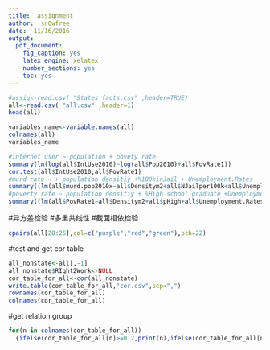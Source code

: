 ```yaml
---
title:  assignment 
author:  sn0wfree 
date:  11/16/2016 
output: 
  pdf_document: 
    fig_caption: yes
    latex_engine: xelatex
    number_sections: yes
    toc: yes
---
```


```r
#assig<-read.csv( "States facts.csv" ,header=TRUE)
all<-read.csv( "all.csv" ,header=1)
head(all)

variables_name<-variable.names(all)
colnames(all)
variables_name
``` 





```r
#internet user ~ population + povety rate
summary(lm(log(all$IntUse2010)~log(all$Pop2010)+all$PovRate1))
cor.test(all$IntUse2010,all$PovRate1)
#murd rate ~ + population densitiy +%100kinJail + Unemployment.Rates
summary((lm(all$murd.pop2010x~all$Densitym2+all$NJailper100k+all$Unemployment.Rates)))
#poverty rate ~ population densitiy + %High school graduate +Unemployment.Rates
summary((lm(all$PovRate1~all$Densitym2+all$pHigh+all$Unemployment.Rates)))

```
#异方差检验
#多重共线性
#截面相依检验

```r
cpairs(all[20:25],col=c("purple","red","green"),pch=22)

```
#test and get cor table
```r
all_nonstate<-all[,-1]
all_nonstate$RIght2Work<-NULL
cor_table_for_all<-cor(all_nonstate)
write.table(cor_table_for_all,"cor.csv",sep=",")
rownames(cor_table_for_all)
colnames(cor_table_for_all)
```
#get relation group
```r
for(n in colnames(cor_table_for_all))
  {ifelse(cor_table_for_all[n]>=0.2,print(n),ifelse(cor_table_for_all[n]<=-0.2,print(n),NA))}
```

